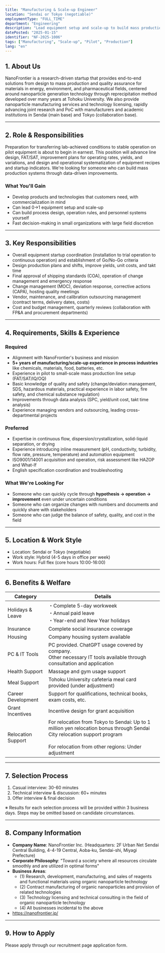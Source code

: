 ```yaml
---
title: "Manufacturing & Scale-up Engineer"
location: "Sendai or Tokyo (negotiable)"
employmentType: "FULL_TIME"
department: "Engineering"
description: "Lead equipment setup and scale-up to build mass production systems based on data-driven improvements"
datePosted: "2025-01-15"
identifier: "NF-2025-1006"
tags: ["Manufacturing", "Scale-up", "Pilot", "Production"]
lang: "en"
---
```


## 1. About Us

NanoFrontier is a research-driven startup that provides end-to-end solutions from design to mass production and quality assurance for materials in energy, environment, and pharmaceutical fields, centered around nanoparticle generation technology through reprecipitation method developed over many years at Tohoku University. We also provide nanoparticle manufacturing services and technology licensing, rapidly advancing joint research and PoC with manufacturers and academic institutions in Sendai (main base) and Tokyo (collaboration base).

---

## 2. Role & Responsibilities

Preparation for transferring lab-achieved conditions to stable operation on pilot equipment is about to begin in earnest. This position will advance line design, FAT/SAT, improvement plans for operating rates, yields, and variations, and design and operational systematization of equipment recipes and startup indicators. We're looking for someone who can build mass production systems through data-driven improvements.

### What You'll Gain

- Develop products and technologies that customers need, with commercialization in mind
- Can lead 0→1 equipment setup and scale-up
- Can build process design, operation rules, and personnel systems yourself
- Fast decision-making in small organizations with large field discretion

---

## 3. Key Responsibilities

- Overall equipment startup coordination (installation to trial operation to continuous operation) and establishment of Go/No-Go criteria
- Design production plans and shifts, improve yields, unit costs, and takt time
- Final approval of shipping standards (COA), operation of change management and emergency response
- Change management (MOC), deviation response, corrective actions (CAPA), hosting quality meetings
- Vendor, maintenance, and calibration outsourcing management (contract terms, delivery dates, costs)
- Cost and budget management, quarterly reviews (collaboration with FP&A and procurement departments)

---

## 4. Requirements, Skills & Experience

### Required

- Alignment with NanoFrontier's business and mission
- **5+ years of manufacturing/scale-up experience in process industries** like chemicals, materials, food, batteries, etc.
- Experience in pilot to small-scale mass production line setup (FAT/SAT/IQ/OQ)
- Basic knowledge of quality and safety (change/deviation management, SDS, hazardous materials, practical experience in labor safety, fire safety, and chemical substance regulation)
- Improvements through data analysis (SPC, yield/unit cost, takt time analysis)
- Experience managing vendors and outsourcing, leading cross-departmental projects

### Preferred

- Expertise in continuous flow, dispersion/crystallization, solid-liquid separation, or drying
- Experience introducing inline measurement (pH, conductivity, turbidity, flow rate, pressure, temperature) and automation equipment
- ISO9001/14001 acquisition and operation, risk assessment like HAZOP and What-If
- English specification coordination and troubleshooting

### What We're Looking For

- Someone who can quickly cycle through **hypothesis → operation → improvement** even under uncertain conditions
- Someone who can organize changes with numbers and documents and quickly share with stakeholders
- Someone who can judge the balance of safety, quality, and cost in the field

---

## 5. Location & Work Style

- Location: Sendai or Tokyo (negotiable)
- Work style: Hybrid (4-5 days in office per week)
- Work hours: Full flex (core hours 10:00-16:00)

---

## 6. Benefits & Welfare

| Category | Details |
| --- | --- |
| Holidays & Leave | ・Complete 5-day workweek<br/>・Annual paid leave<br/>・Year-end and New Year holidays |
| Insurance | Complete social insurance coverage |
| Housing | Company housing system available |
| PC & IT Tools | PC provided. ChatGPT usage covered by company.<br/>Other necessary IT tools available through consultation and application |
| Health Support | Massage and gym usage support |
| Meal Support | Tohoku University cafeteria meal card provided (under adjustment) |
| Career Development | Support for qualifications, technical books, exam costs, etc. |
| Grant Incentives | Incentive design for grant acquisition |
| Relocation Support | For relocation from Tokyo to Sendai: Up to 1 million yen relocation bonus through Sendai City relocation support program<br/><br/>For relocation from other regions: Under adjustment |

---

## 7. Selection Process

1. Casual interview: 30-60 minutes
2. Technical interview & discussion: 60+ minutes
3. Offer interview & final decision

※ Results for each selection process will be provided within 3 business days. Steps may be omitted based on candidate circumstances.

---

## 8. Company Information

- **Company Name**: NanoFrontier Inc. (Headquarters: 2F Urban Net Sendai Central Building, 4-4-19 Central, Aoba-ku, Sendai-shi, Miyagi Prefecture)
- **Corporate Philosophy**: "Toward a society where all resources circulate smoothly and are utilized in optimal forms"
- **Business Areas**: 
  - (1) Research, development, manufacturing, and sales of reagents and functional materials using organic nanoparticle technology
  - (2) Contract manufacturing of organic nanoparticles and provision of related technologies
  - (3) Technology licensing and technical consulting in the field of organic nanoparticle technology
  - (4) All businesses incidental to the above
- https://nanofrontier.jp/

---

## 9. How to Apply

Please apply through our recruitment page application form.


